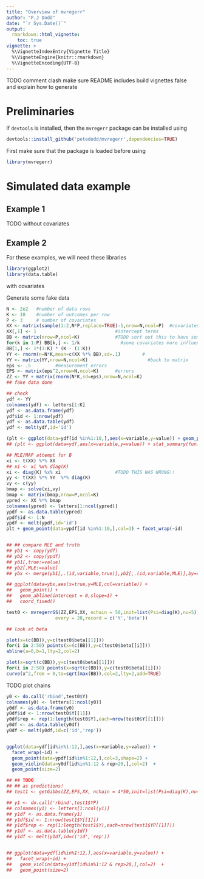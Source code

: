 ```yaml
---
title: "Overview of mvregerr"
author: "P.J Dodd"
date: "`r Sys.Date()`"
output:
  rmarkdown::html_vignette:
    toc: true
vignette: >
  %\VignetteIndexEntry{Vignette Title}
  %\VignetteEngine{knitr::rmarkdown}
  %\VignetteEncoding{UTF-8}
---
```


TODO comment clash
make sure README includes build vignettes false and explain how to generate

# Preliminaries

If `devtools` is installed, then the `mvregerr` package can be installed using

```r
devtools::install_github('petedodd/mvregerr',dependencies=TRUE)
```

First make sure that the package is loaded before using

```r
library(mvregerr)
```



# Simulated data example

## Example 1

TODO without covariates


## Example 2

For these examples, we will need these libraries

```r
library(ggplot2)
library(data.table)
```

with covariates

Generate some fake data

```r
N <- 2e2   #number of data rows 
K <- 10    #number of outcomes per row
P <- 3     # number of covariates
XX <- matrix(sample(1:2,N*P,replace=TRUE)-1,nrow=N,ncol=P)  #covariates
XX[,1] <- 1                             #intercept terms
BB <- matrix(nrow=P,ncol=K)             #TODO sort out this to have some actual pattern!!
for(k in 1:P) BB[k,] <- 1/k               #some covariates more influential than others
BB[1,] <- 1*(1:K) * (K - (1:K))
YY <- rnorm(n=N*K,mean=c(XX %*% BB),sd=.1)        #
YY <- matrix(YY,nrow=N,ncol=K)                      #back to matrix
eps <- .5         #measurement errors
EPS <- matrix(eps^2,nrow=N,ncol=K)      #errors
ZZ <- YY + matrix(rnorm(N*K,sd=eps),nrow=N,ncol=K)
## fake data done
```

```r
## check
ydf <- YY
colnames(ydf) <- letters[1:K]
ydf <- as.data.frame(ydf)
ydf$id <- 1:nrow(ydf)
ydf <- as.data.table(ydf)
ydf <- melt(ydf,id='id')

(plt <- ggplot(data=ydf[id %in%1:10,],aes(x=variable,y=value)) + geom_point())
## (plt <- ggplot(data=ydf,aes(x=variable,y=value)) + stat_summary(fun.data="mean_cl_boot"))

## MLE/MAP attempt for B
xi <- t(XX) %*% XX
## xi <- xi %x% diag(K)
xi <- diag(K) %x% xi                    #TODO THIS WAS WRONG!!
yy <- t(XX) %*% YY  %*% diag(K)
vy <- c(yy)
bmap <- solve(xi,vy)
bmap <- matrix(bmap,nrow=P,ncol=K)
ypred <- XX %*% bmap
colnames(ypred) <- letters[1:ncol(ypred)]
ypdf <- as.data.table(ypred)
ypdf$id <- 1:N
ypdf <- melt(ypdf,id='id')
plt + geom_point(data=ypdf[id %in%1:10,],col=3) + facet_wrap(~id)


## ## compare MLE and truth
## yb1 <- copy(ydf)
## yb2 <- copy(ypdf)
## yb1[,true:=value]
## yb2[,MLE:=value]
## ybx <- merge(yb1[,.(id,variable,true)],yb2[,.(id,variable,MLE)],by=c('id','variable'))

## ggplot(data=ybx,aes(x=true,y=MLE,col=variable)) +
##   geom_point() +
##   geom_abline(intercept = 0,slope=1) +
##   coord_fixed()
```


```r
test0 <- mvregerrGS(ZZ,EPS,XX, nchain = 50,init=list(Psi=diag(K),nu=5),
                  every = 20,record = c('Y','beta'))

## look at beta

plot(x=(c(BB)),y=c(test0$beta[[1]]))
for(i in 2:50) points(x=(c(BB)),y=c(test0$beta[[i]]))
abline(a=0,b=1,lty=2,col=2)

plot(x=sqrt(c(BB)),y=c(test0$beta[[1]]))
for(i in 2:50) points(x=sqrt(c(BB)),y=c(test0$beta[[i]]))
curve(x^2,from = 0,to=sqrt(max(BB)),col=2,lty=2,add=TRUE)
```



TODO plot chains
```r
y0 <- do.call('rbind',test0$Y)
colnames(y0) <- letters[1:ncol(y0)]
y0df <- as.data.frame(y0)
y0df$id <- 1:nrow(test0$Y[[1]])
y0df$rep <- rep(1:length(test0$Y),each=nrow(test0$Y[[1]]))
y0df <- as.data.table(y0df)
y0df <- melt(y0df,id=c('id','rep'))


ggplot(data=ydf[id%in%1:12,],aes(x=variable,y=value)) + 
  facet_wrap(~id) + 
  geom_point(data=ypdf[id%in%1:12,],col=3,shape=2) +
  geom_violin(data=y0df[id%in%1:12 & rep>20,],col=2)  +
  geom_point(size=2) 

## ## TODO
## ## as predictions!
## test1 <- getGibbs(ZZ,EPS,XX, nchain = 4*50,init=list(Psi=diag(K),nu=5),every = 20,XP=XX)

## y1 <- do.call('rbind',test1$YP)
## colnames(y1) <- letters[1:ncol(y1)]
## y1df <- as.data.frame(y1)
## y1df$id <- 1:nrow(test1$Y[[1]])
## y1df$rep <- rep(1:length(test1$Y),each=nrow(test1$YP[[1]]))
## y1df <- as.data.table(y1df)
## y1df <- melt(y1df,id=c('id','rep'))


## ggplot(data=ydf[id%in%1:12,],aes(x=variable,y=value)) + 
##   facet_wrap(~id) + 
##   geom_violin(data=y1df[id%in%1:12 & rep>20,],col=2)  +
##   geom_point(size=2) 

```